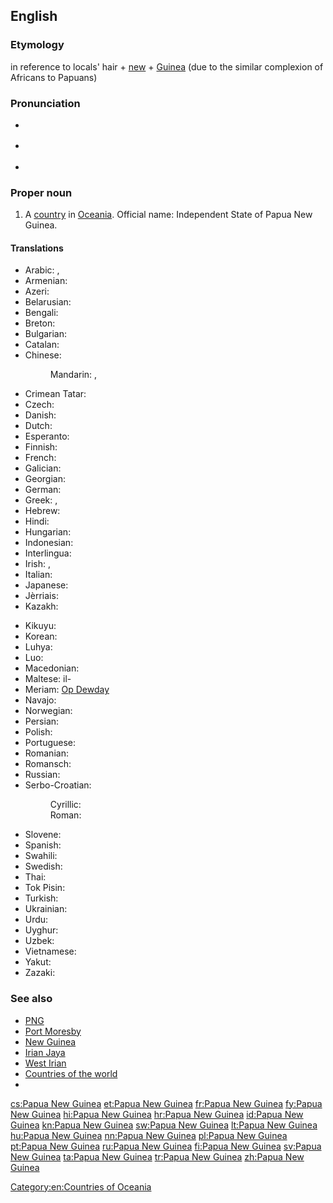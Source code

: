 ==English==
{{wikipedia}}

===Etymology===
{{etyl|ms|en}} {{term|pepuah||frizzy|lang=ms}} in reference to locals' hair + [[new]] + [[Guinea]] (due to the similar complexion of Africans to Papuans)

===Pronunciation===
* {{a|UK}} {{IPA|/ˈpæ.puː.ə ˌnjuː ˈɡɪ.ni/|/ˈpæ.pjuː.ə ˌnjuː ˈɡɪ.ni/}}
* {{a|US}} {{IPA|/ˈpæ.pu.ə ˌnu ˈɡɪ.ni/}}
* {{audio|en-us-Papua New Guinea.ogg|Audio (US)}}

===Proper noun===
{{en-proper noun|head=[[Papua]] [[New Guinea]]}}

# A [[country]] in [[Oceania]]. Official name: Independent State of Papua New Guinea.

====Translations====
{{trans-top|country in Oceania}}
* Arabic: {{t-|ar|بابوا غينيا الجديدة|f|tr=baabwa ghiniiya al-jadiida}}, {{t-|ar|بابوا نيو غينيا|f|tr=baabwa nyuu ghiniiya}}
* Armenian: {{t-|hy|Պապուա Նոր Գվինեա|tr=Papua Nor Gvinea}}
* Azeri: {{t-|az|Papua Yeni Qvineya}}
* Belarusian: {{t-|be|Папуа-Новая Гвінея|f|tr=Papuá-Nóvaja Hvinéja}}
* Bengali: {{t-|bn|পাপুয়া নিউগিনি}}
* Breton: {{t-|br|Papoua Ginea-Nevez}}
* Bulgarian: {{t-|bg|Папуа Нова Гвинея|f|tr=Papúa Nóva Gvinéja}}
* Catalan: {{t+|ca|Papua Nova Guinea|f}}
* Chinese:
*: Mandarin: {{t-|cmn|巴布亞新幾內亞|sc=Hani}}, {{t-|cmn|巴布亚新几内亚|tr=Bābùyǎ-Xīn-Jǐnèiyǎ|sc=Hani}}
* Crimean Tatar: {{tø|crh|Papua Yañı Gvineya}}
* Czech: {{t+|cs|Papua-Nová Guinea|f}}
* Danish: {{t+|da|Papua Ny Guinea}}
* Dutch: {{t+|nl|Papoea-Nieuw-Guinea}}
* Esperanto: {{t-|eo|Papuo-Nov-Gvineo}}
* Finnish: {{t+|fi|Papua-Uusi-Guinea}}
* French: {{t+|fr|Papouasie-Nouvelle-Guinée|f}}
* Galician: {{t-|gl|Papúa Nova Guinea|f}}
* Georgian: {{t-|ka|პაპუა-ახალი გვინეა|tr=Papua-axali gvinea|sc=Geor}}
* German: {{t+|de|Papua-Neuguinea|n}}
* Greek: {{t-|el|Παπουασία-Νέα Γουινέα|f|tr=Papouasía-Néa Gouinéa}}, {{t-|el|Παπούα-Νέα Γουινέα|f|tr=Papoúa-Néa Gouinéa}}
* Hebrew: {{t-|he|פפואה־גינאה החדשה|tr=Papu'a-Gine'a ha-Khadasha}}
* Hindi: {{t+|hi|पापुआ न्यू गिनी|tr=pāpu'ā n'yū ginī}}
* Hungarian: {{t+|hu|Pápua Új-Guinea}}
* Indonesian: {{t+|id|Papua Nugini}}
* Interlingua: {{t-|ia|Papua Nove Guinea}}
* Irish: {{t-|ga|Nua-Ghuine Phapua|f}}, {{t-|ga|Stát Neamhspleách Nua-Ghuine Phapua|m}}
* Italian: {{t+|it|Papua Nuova Guinea}}
* Japanese: {{t-|ja|パプアニューギニア|tr=Papua-Nyūginia}}
* Jèrriais: {{tø|roa-jer|Papua Nouvelle Dginnée|f}}
* Kazakh: {{t|kk|Папуа-Ниугини|tr=Papua-Niugini|sc=Cyrl}}
{{trans-mid}}
* Kikuyu: {{tø|ki|Papua}}
* Korean: {{t-|ko|파푸아 뉴기니|tr=Papua Nyu Gini|sc=Hang}}
* Luhya: {{tø|luy|Papua}}
* Luo: {{tø|luo|Papua}}
* Macedonian: {{t-|mk|Папуа Нова Гвинеја|f|tr=Papúa Nóva Gvinéja}}
* Maltese: il-{{t-|mt|Papwa Gwinea Ġdida}}
* Meriam: [[Op Dewday]]
* Navajo: {{tø|nv|Páápowa Bigíní Ániidí}}
* Norwegian: {{t-|no|Papua Ny-Guinea}}
* Persian: {{t-|fa|پاپوآ گینه نو}}
* Polish: {{t+|pl|Papua-Nowa Gwinea}}
* Portuguese: {{t+|pt|Papua-Nova Guiné}}
* Romanian: {{t-|ro|Papua-Noua Guinee|f}}
* Romansch: {{t-|rm|Papua-Nova Guinea|f}}
* Russian: {{t-|ru|Папуа-Новая Гвинея|f|tr=Papuá-Nóvaja Gvinéja}}
* Serbo-Croatian:
*: Cyrillic: {{t-|sh|Папуа Нова Гвинеја|f}}
*: Roman: {{t-|sh|Papua Nova Gvineja|f}}
* Slovene: {{t-|sl|Pápua Nôva Gvinêja|f}}
* Spanish: {{t+|es|Papúa Nueva Guinea|f}}
* Swahili: {{t+|sw|Papua}}
* Swedish: {{t+|sv|Papua Nya Guinea}}
* Thai: {{t+|th|ปาปัวนิวกินี|tr=bpaa-bpua-niw-gì-nee}}
* Tok Pisin: {{t-|tpi|Papua Niugini}}
* Turkish: {{t+|tr|Papua Yeni Gine}}
* Ukrainian: {{t-|uk|Папуа-Нова Гвінея|f|tr=Papuá-Nová Hvinéja}}
* Urdu: {{t-|ur|پاپوا نیو گنی}}
* Uyghur: {{t-|ug|پاپۇئا يېڭى گۋىنېيە|sc=ug-Arab}}
* Uzbek: {{t-|uz|Papua Yangi Gvineya}}
* Vietnamese: {{t-|vi|Papua New Guinea}}
* Yakut: {{tø|sah|Папуа Саҥа Гуинея|tr=Papua Saŋa Guineja|sc=Cyrl}}
* Zazaki: {{qualifier|Southern Zazaki}} {{tø|zza|Papua Ginea Newiye}}
{{trans-bottom}}

===See also===
* [[PNG]]
* [[Port Moresby]]
* [[New Guinea]]
* [[Irian Jaya]]
* [[West Irian]]
* [[Appendix:Countries of the world|Countries of the world]]
* {{pedialite}}

[[Category:en:Countries of Oceania]]

[[cs:Papua New Guinea]]
[[et:Papua New Guinea]]
[[fr:Papua New Guinea]]
[[fy:Papua New Guinea]]
[[hi:Papua New Guinea]]
[[hr:Papua New Guinea]]
[[id:Papua New Guinea]]
[[kn:Papua New Guinea]]
[[sw:Papua New Guinea]]
[[lt:Papua New Guinea]]
[[hu:Papua New Guinea]]
[[nn:Papua New Guinea]]
[[pl:Papua New Guinea]]
[[pt:Papua New Guinea]]
[[ru:Papua New Guinea]]
[[fi:Papua New Guinea]]
[[sv:Papua New Guinea]]
[[ta:Papua New Guinea]]
[[tr:Papua New Guinea]]
[[zh:Papua New Guinea]]